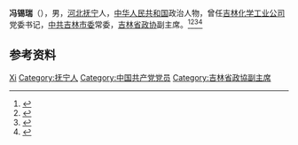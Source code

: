 '''冯锡瑞'''（{{bd|1933年||2008年}}），男，[[河北|河北]][[抚宁|抚宁]]人，[[中华人民共和国|中华人民共和国]]政治人物，曾任[[吉林化学工业公司|吉林化学工业公司]]党委书记，[[中共吉林市委|中共吉林市委]]常委，[[吉林省政协|吉林省政协]]副主席。<ref>{{cite book|title=中囯人名大辞典·现任党政军领导人物卷|author=廖盖隆等编|year=1990|publisher=上海辞书出版社|location=上海|page=}}</ref><ref>{{Cite book|title=中国共产党名人录|author=于俊道主编|publisher=四川人民出版社|year=1997|isbn=|location=成都|pages=}}</ref><ref>{{Cite book|title=中国共产党人名大辞典|author=盛平主编|publisher=中国国际广播出版社|year=1991|isbn=|location=北京|pages=}}</ref><ref>{{Cite book|title=中华人民共和国职官志|author=何虎生, 李耀东, 向常福主编|publisher=中国社会出版社|year=2003|isbn=9787800883934|location=北京|pages=}}</ref>

== 参考资料 ==
{{reflist}}

{{中国人物小作品}}

{{Authority control}}
{{DEFAULTSORT:Feng冯}}
[[Category:冯姓|Xi]]
[[Category:抚宁人|Category:抚宁人]]
[[Category:中国共产党党员|Category:中国共产党党员]]
[[Category:吉林省政協副主席|Category:吉林省政協副主席]]